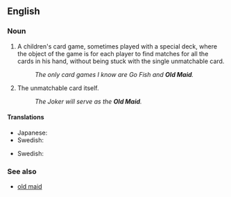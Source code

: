 {{also|old maid}}
==English==

===Noun===
{{en-noun|sg=[[old|Old]] [[maid|Maid]]|-}}

# A children's card game, sometimes played with a special deck, where the object of the game is for each player to find matches for all the cards in his hand, without being stuck with the single unmatchable card. 
#: ''The only card games I know are Go Fish and '''Old Maid'''.''
# The unmatchable card itself. 
#: ''The Joker will serve as the '''Old Maid'''.''

====Translations====
{{trans-top|card game}}
* Japanese: {{t|ja|ババ抜き|tr=babanuki|sc=Jpan}}
* Swedish: {{t|sv|Svarte Petter}}
{{trans-mid}}
{{trans-bottom}}
{{trans-top|card}}
* Swedish: {{t|sv|Svarte Petter}}
{{trans-mid}}
{{trans-bottom}}

===See also===
*[[old maid]]